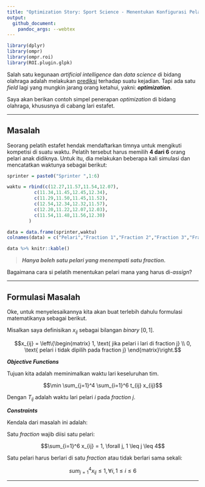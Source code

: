 ```yaml
---
title: "Optimization Story: Sport Science - Menentukan Konfigurasi Pelari Estafet"
output: 
  github_document:
    pandoc_args: --webtex
---
```


```r
library(dplyr)
library(ompr)
library(ompr.roi)
library(ROI.plugin.glpk)
```

Salah satu kegunaan _artificial intelligence_ dan _data science_ di bidang olahraga adalah melakukan [prediksi](https://ikanx101.com/blog/prediksi-EPL/) terhadap suatu kejadian. Tapi ada satu _field_ lagi yang mungkin jarang orang ketahui, yakni: ___optimization___.

Saya akan berikan contoh simpel penerapan _optimization_ di bidang olahraga, khususnya di cabang lari estafet.

---

## Masalah

Seorang pelatih estafet hendak mendaftarkan timnya untuk mengikuti kompetisi di suatu waktu. Pelatih tersebut harus memilih __4 dari 6__ orang pelari anak didiknya. Untuk itu, dia melakukan beberapa kali simulasi dan mencatatkan waktunya sebagai berikut:


```r
sprinter = paste0("Sprinter ",1:6)

waktu = rbind(c(12.27,11.57,11.54,12.07),
	      c(11.34,11.45,12.45,12.34),
	      c(11.29,11.50,11.45,11.52),
	      c(12.54,12.34,12.32,11.57),
	      c(12.20,11.22,12.07,12.03),
	      c(11.54,11.48,11.56,12.30)
		)

data = data.frame(sprinter,waktu)
colnames(data) = c("Pelari","Fraction 1","Fraction 2","Fraction 3","Fraction 4")
```

```r
data %>% knitr::kable()
```

> ___Hanya boleh satu pelari yang menempati satu fraction.___

Bagaimana cara si pelatih menentukan pelari mana yang harus di-_assign_?

---

## Formulasi Masalah

Oke, untuk menyelesaikannya kita akan buat terlebih dahulu formulasi matematikanya sebagai berikut.

Misalkan saya definisikan $x_{ij}$ sebagai bilangan _binary_ $[0,1]$.

$$x_{ij} = \left\{\begin{matrix}
1, \text{ jika pelari i lari di fraction j} \\ 0, \text{ pelari i tidak dipilih pada fraction j} 
\end{matrix}\right.$$


___Objective Functions___

Tujuan kita adalah meminimalkan waktu lari keseluruhan tim.

$$\min \sum_{j=1}^4 \sum_{i=1}^6 t_{ij} x_{ij}$$

Dengan $T_{ij}$ adalah waktu lari pelari $i$ pada _fraction_ $j$.

___Constraints___

Kendala dari masalah ini adalah:

Satu _fraction_ wajib diisi satu pelari:

$$\sum_{i=1}^6 x_{ij} = 1, \forall j, 1 \leq j \leq 4$$

Satu pelari harus berlari di satu _fraction_ atau tidak berlari sama sekali:

$$sum_{j=1}^4 x_{ij} \leq 1, \forall i, 1 \leq i \leq 6$$

---
